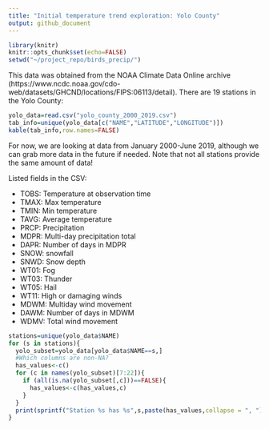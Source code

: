 ```yaml
---
title: "Initial temperature trend exploration: Yolo County"
output: github_document
---
```

```r
library(knitr)
knitr::opts_chunk$set(echo=FALSE)
setwd("~/project_repo/birds_precip/")
```
This data was obtained from the NOAA Climate Data Online archive (https://www.ncdc.noaa.gov/cdo-web/datasets/GHCND/locations/FIPS:06113/detail). There are 19 stations in the Yolo County:

```r
yolo_data=read.csv("yolo_county_2000_2019.csv")
tab_info=unique(yolo_data[c("NAME","LATITUDE","LONGITUDE")])
kable(tab_info,row.names=FALSE)
```

For now, we are looking at data from January 2000-June 2019, although we can grab more data in the future if needed. Note that not all stations provide the same amount of data!

Listed fields in the CSV:

- TOBS: Temperature at observation time
- TMAX: Max temperature
- TMIN: Min temperature
- TAVG: Average temperature
- PRCP: Precipitation
- MDPR: Multi-day precipitation total
- DAPR: Number of days in MDPR
- SNOW: snowfall
- SNWD: Snow depth
- WT01: Fog
- WT03: Thunder 
- WT05: Hail
- WT11: High or damaging winds
- MDWM: Multiday wind movement
- DAWM: Number of days in MDWM
- WDMV: Total wind movement
```r
stations=unique(yolo_data$NAME)
for (s in stations){
  yolo_subset=yolo_data[yolo_data$NAME==s,]  
  #Which columns are non-NA?
  has_values<-c()
  for (c in names(yolo_subset)[7:22]){
    if (all(is.na(yolo_subset[,c]))==FALSE){
      has_values<-c(has_values,c)
    }
  }
  print(sprintf("Station %s has %s",s,paste(has_values,collapse = ", ")))
}



```